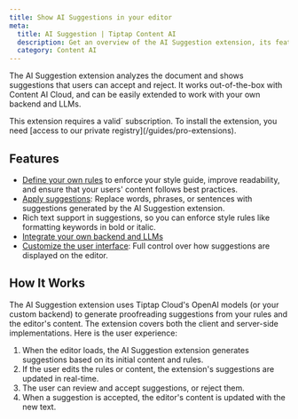 ```yaml
---
title: Show AI Suggestions in your editor
meta:
  title: AI Suggestion | Tiptap Content AI
  description: Get an overview of the AI Suggestion extension, its features, and how it works.
  category: Content AI
---
```



The AI Suggestion extension analyzes the document and shows suggestions that users can accept and reject. It works out-of-the-box with Content AI Cloud, and can be easily extended to work with your own backend and LLMs.

<CodeDemo
  isPro
  path="/Extensions/AiSuggestion"
  src="https://develop--tiptap-pro.netlify.app/preview/Extensions/AiSuggestion"
/>


<Callout title="Subscription required" variant="warning">
    This extension requires a valid´ subscription. To install the extension, you need [access to our
    private registry](/guides/pro-extensions).
</Callout>

## Features

- [Define your own rules](/content-ai/capabilities/suggestion/features/define-rules) to enforce your style guide, improve readability, and ensure that your users' content follows best practices.
- [Apply suggestions](/content-ai/capabilities/suggestion/features/apply-suggestions): Replace words, phrases, or sentences with suggestions generated by the AI Suggestion extension.
- Rich text support in suggestions, so you can enforce style rules like formatting keywords in bold or italic.
- [Integrate your own backend and LLMs](/content-ai/capabilities/suggestion/custom-llms)
- [Customize the user interface](/content-ai/capabilities/suggestion/features/display-suggestions): Full control over how suggestions are displayed on the editor.

## How It Works

The AI Suggestion extension uses Tiptap Cloud's OpenAI models (or your custom backend) to generate proofreading suggestions from your rules and the editor's content. The extension covers both the client and server-side implementations. Here is the user experience:

1. When the editor loads, the AI Suggestion extension generates suggestions based on its initial content and rules.
2. If the user edits the rules or content, the extension's suggestions are updated in real-time.
3. The user can review and accept suggestions, or reject them.
4. When a suggestion is accepted, the editor's content is updated with the new text.
